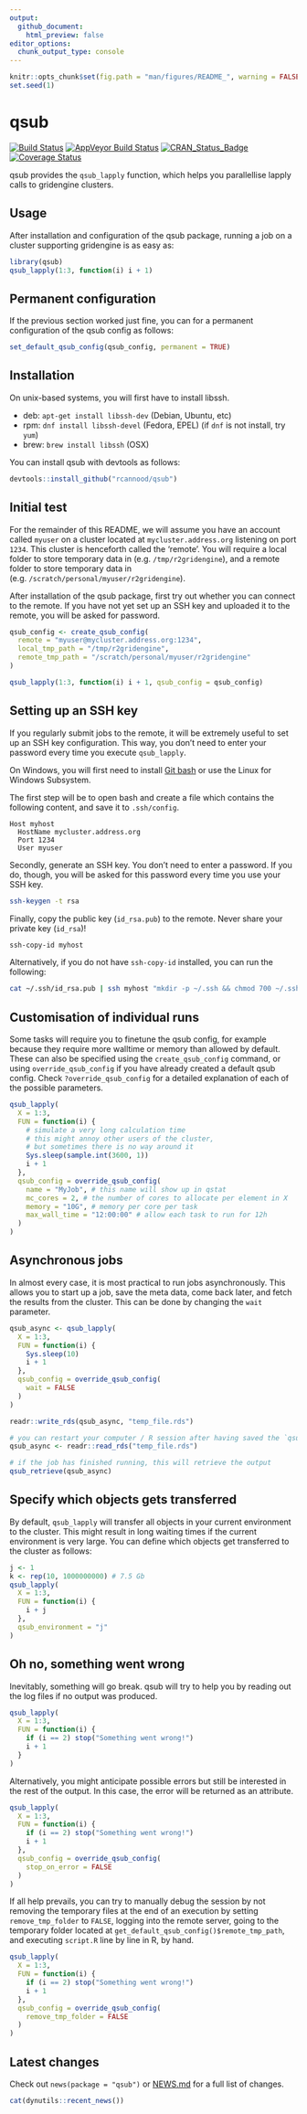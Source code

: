 ```yaml
---
output:
  github_document:
    html_preview: false
editor_options: 
  chunk_output_type: console
---
```


<!-- README.md is generated from README.Rmd. Please edit that file -->

```r
knitr::opts_chunk$set(fig.path = "man/figures/README_", warning = FALSE, message = FALSE, error = FALSE, echo = TRUE)
set.seed(1)
```

# qsub
[![Build Status](https://travis-ci.org/rcannood/qsub.svg?branch=master)](https://travis-ci.org/rcannood/qsub)
[![AppVeyor Build Status](https://ci.appveyor.com/api/projects/status/github/rcannood/qsub?branch=master&svg=true)](https://ci.appveyor.com/project/rcannood/qsub)
[![CRAN_Status_Badge](https://www.r-pkg.org/badges/version/qsub)](https://cran.r-project.org/package=qsub)
[![Coverage Status](https://codecov.io/gh/rcannood/qsub/branch/master/graph/badge.svg)](https://codecov.io/gh/rcannood/qsub?branch=master)

qsub provides the `qsub_lapply` function, which helps you parallellise lapply calls to gridengine clusters.

## Usage
After installation and configuration of the qsub package, running a job on a cluster supporting gridengine is as easy as:

```r
library(qsub)
qsub_lapply(1:3, function(i) i + 1)
```

 
## Permanent configuration
If the previous section worked just fine, you can for a permanent configuration of the qsub config as follows:
```r
set_default_qsub_config(qsub_config, permanent = TRUE)
``` 

## Installation
On unix-based systems, you will first have to install libssh.

 * deb: `apt-get install libssh-dev` (Debian, Ubuntu, etc)
 * rpm: `dnf install libssh-devel` (Fedora, EPEL) (if `dnf` is not install, try `yum`)
 * brew: `brew install libssh` (OSX)
 
You can install qsub with devtools as follows:

```r
devtools::install_github("rcannood/qsub")
```

## Initial test
For the remainder of this README, we will assume you have an account called `myuser` on a cluster located at `mycluster.address.org` listening on port `1234`. This cluster is henceforth called the 'remote'. You will require a local folder to store temporary data in (e.g. `/tmp/r2gridengine`), and a remote folder to store temporary data in (e.g. `/scratch/personal/myuser/r2gridengine`).

After installation of the qsub package, first try out whether you can connect to the remote. If you have not yet set up an SSH key and uploaded it to the remote, you will be asked for password.
```r
qsub_config <- create_qsub_config(
  remote = "myuser@mycluster.address.org:1234",
  local_tmp_path = "/tmp/r2gridengine",
  remote_tmp_path = "/scratch/personal/myuser/r2gridengine"
)

qsub_lapply(1:3, function(i) i + 1, qsub_config = qsub_config) 
```

## Setting up an SSH key
If you regularly submit jobs to the remote, it will be extremely useful to set up an SSH key configuration. This way, you don't need to enter your password every time you execute `qsub_lapply`.

On Windows, you will first need to install [Git bash](https://gitforwindows.org) or use the Linux for Windows Subsystem.

The first step will be to open bash and create a file which contains the following content, and save it to `.ssh/config`.
```
Host myhost
  HostName mycluster.address.org
  Port 1234
  User myuser
```

Secondly, generate an SSH key. You don't need to enter a password. If you do, though, you will be asked for this password every time you use your SSH key.

```bash
ssh-keygen -t rsa
```

Finally, copy the public key (`id_rsa.pub`) to the remote. Never share your private key (`id_rsa`)!
```bash
ssh-copy-id myhost
```

Alternatively, if you do not have `ssh-copy-id` installed, you can run the following:
```bash
cat ~/.ssh/id_rsa.pub | ssh myhost "mkdir -p ~/.ssh && chmod 700 ~/.ssh && cat >>  ~/.ssh/authorized_keys"
```

## Customisation of individual runs
Some tasks will require you to finetune the qsub config, for example because they require more walltime or memory than allowed by default. These can also be specified using the `create_qsub_config` command, or using `override_qsub_config` if you have already created a default qsub config. Check `?override_qsub_config` for a detailed explanation of each of the possible parameters.

```r
qsub_lapply(
  X = 1:3,
  FUN = function(i) {
    # simulate a very long calculation time
    # this might annoy other users of the cluster, 
    # but sometimes there is no way around it
    Sys.sleep(sample.int(3600, 1))
    i + 1
  },
  qsub_config = override_qsub_config(
    name = "MyJob", # this name will show up in qstat
    mc_cores = 2, # the number of cores to allocate per element in X
    memory = "10G", # memory per core per task
    max_wall_time = "12:00:00" # allow each task to run for 12h
  )
)
```


## Asynchronous jobs
In almost every case, it is most practical to run jobs asynchronously. This allows you to start up a job, save the meta data, come back later, and fetch the results from the cluster. This can be done by changing the `wait` parameter.

```r
qsub_async <- qsub_lapply(
  X = 1:3,
  FUN = function(i) {
    Sys.sleep(10)
    i + 1
  },
  qsub_config = override_qsub_config(
    wait = FALSE
  )
)

readr::write_rds(qsub_async, "temp_file.rds")

# you can restart your computer / R session after having saved the `qsub_async` object somewhere.
qsub_async <- readr::read_rds("temp_file.rds")

# if the job has finished running, this will retrieve the output
qsub_retrieve(qsub_async)
```

## Specify which objects gets transferred
By default, `qsub_lapply` will transfer all objects in your current environment to the cluster. This might result in long waiting times if the current environment is very large.
You can define which objects get transferred to the cluster as follows:

```r
j <- 1
k <- rep(10, 1000000000) # 7.5 Gb
qsub_lapply(
  X = 1:3,
  FUN = function(i) {
    i + j
  },
  qsub_environment = "j"
)
```


## Oh no, something went wrong
Inevitably, something will go break. qsub will try to help you by reading out the log files if no output was produced.

```r
qsub_lapply(
  X = 1:3,
  FUN = function(i) {
    if (i == 2) stop("Something went wrong!")
    i + 1
  }
)
```

Alternatively, you might anticipate possible errors but still be interested in the rest of the output. In this case, the error will be returned as an attribute.
```r
qsub_lapply(
  X = 1:3,
  FUN = function(i) {
    if (i == 2) stop("Something went wrong!")
    i + 1
  },
  qsub_config = override_qsub_config(
    stop_on_error = FALSE
  )
)
```

If all help prevails, you can try to manually debug the session by not removing the temporary files at the end of an execution by setting `remove_tmp_folder` to `FALSE`, logging into the remote server, going to the temporary folder located at `get_default_qsub_config()$remote_tmp_path`, and executing `script.R` line by line in R, by hand.
```r
qsub_lapply(
  X = 1:3,
  FUN = function(i) {
    if (i == 2) stop("Something went wrong!")
    i + 1
  },
  qsub_config = override_qsub_config(
    remove_tmp_folder = FALSE
  )
)
```



## Latest changes
Check out `news(package = "qsub")` or [NEWS.md](NEWS.md) for a full list of changes.

<!-- This section gets automatically generated from inst/NEWS.md -->

```r
cat(dynutils::recent_news())
```

